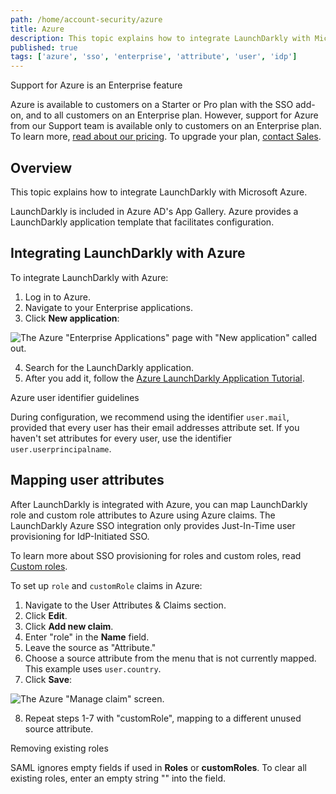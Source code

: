 ```yaml
---
path: /home/account-security/azure
title: Azure
description: This topic explains how to integrate LaunchDarkly with Microsoft Azure, using a template from Azure's App Gallery.
published: true
tags: ['azure', 'sso', 'enterprise', 'attribute', 'user', 'idp']
---
```


<Callout intent="primary">
<CalloutTitle>Support for Azure is an Enterprise feature</CalloutTitle>
<CalloutDescription>

Azure is available to customers on a Starter or Pro plan with the SSO add-on, and to all customers on an Enterprise plan. However, support for Azure from our Support team is available only to customers on an Enterprise plan. To learn more, [read about our pricing](https://launchdarkly.com/pricing/). To upgrade your plan, [contact Sales](https://launchdarkly.com/contact-sales/).

</CalloutDescription>
</Callout>

## Overview

This topic explains how to integrate LaunchDarkly with Microsoft Azure.

LaunchDarkly is included in Azure AD's App Gallery. Azure provides a LaunchDarkly application template that facilitates configuration.

## Integrating LaunchDarkly with Azure

To integrate LaunchDarkly with Azure:

1. Log in to Azure.
2. Navigate to your Enterprise applications.
3. Click **New application**:

![The Azure "Enterprise Applications" page with "New application" called out.](azure-new-application.png)


4. Search for the LaunchDarkly application.
5. After you add it, follow the [Azure LaunchDarkly Application Tutorial](https://docs.microsoft.com/en-us/azure/active-directory/active-directory-saas-launchdarkly-tutorial).

<Callout intent="info">
<CalloutTitle>Azure user identifier guidelines</CalloutTitle>
<CalloutDescription>

During configuration, we recommend using the identifier `user.mail`, provided that every user has their email addresses attribute set. If you haven't set attributes for every user, use the identifier `user.userprincipalname`.

</CalloutDescription>
</Callout>

## Mapping user attributes

After LaunchDarkly is integrated with Azure, you can map LaunchDarkly role and custom role attributes to Azure using Azure claims. The LaunchDarkly Azure SSO integration only provides Just-In-Time user provisioning for IdP-Initiated SSO.

To learn more about SSO provisioning for roles and custom roles, read [Custom roles](/home/members/custom-roles).

To set up `role` and `customRole` claims in Azure:

1. Navigate to the User Attributes & Claims section.
2. Click **Edit**.
3. Click **Add new claim**.
4. Enter "role" in the **Name** field.
5. Leave the source as "Attribute."
6. Choose a source attribute from the menu that is not currently mapped. This example uses `user.country`.
7. Click **Save**:

![The Azure "Manage claim" screen.](azure-manage-claim.png)

8. Repeat steps 1-7 with "customRole", mapping to a different unused source attribute.

<Callout intent="info">
<CalloutTitle>Removing existing roles</CalloutTitle>
<CalloutDescription>

SAML ignores empty fields if used in **Roles** or **customRoles**. To clear all existing roles, enter an empty string "" into the field.

</CalloutDescription>
</Callout>